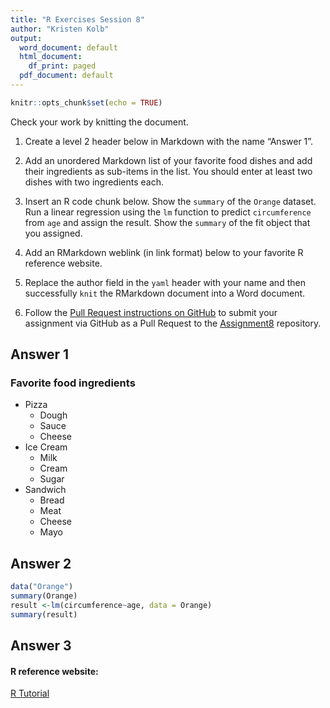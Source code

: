 ```yaml
---
title: "R Exercises Session 8"
author: "Kristen Kolb"
output:
  word_document: default
  html_document:
    df_print: paged
  pdf_document: default
---
```


```r
knitr::opts_chunk$set(echo = TRUE)
```


Check your work by knitting the document.

1. Create a level 2 header below in Markdown with the name "Answer 1".

2. Add an unordered Markdown list of your favorite food dishes and
add their ingredients as sub-items in the list. You should enter at least two
dishes with two ingredients each.


3. Insert an R code chunk below. Show the `summary` of the `Orange` dataset.
Run a linear regression using the `lm` function to predict `circumference` from
`age` and assign the result. Show the `summary` of the fit object that you
assigned.


4. Add an RMarkdown weblink (in link format) below to your favorite R reference
website.


5. Replace the author field in the `yaml` header with your name and then
successfully `knit` the RMarkdown document into a Word document.


6. Follow the [Pull Request instructions on GitHub](https://help.github.com/en/github/collaborating-with-issues-and-pull-requests/creating-a-pull-request-from-a-fork)
to submit your assignment via GitHub as a Pull Request to the [Assignment8][1]
repository.

[1]: https://github.com/CUNYSPHCode/Assignment8

## Answer 1

### Favorite food ingredients

- Pizza
  - Dough
  - Sauce
  - Cheese
  
- Ice Cream
  - Milk
  - Cream
  - Sugar
  
- Sandwich
  - Bread
  - Meat
  - Cheese
  - Mayo
  
## Answer 2
  
```r
data("Orange")
summary(Orange)
result <-lm(circumference~age, data = Orange)
summary(result)
```

## Answer 3

#### R reference website: 

[R Tutorial](https://www.tutorialspoint.com/r/index.htm)

